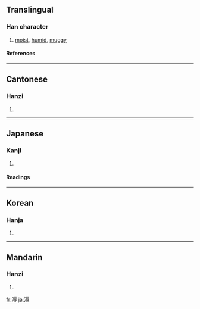 ==Translingual==
===Han character===
{{Han char|rn=85|rad=水|as=10|sn=13|four=3114<sub>3</sub>|canj=水一女戈 (EMVI)}}
# [[moist]], [[humid]], [[muggy]]
====References====
{{Han ref|kx=0641.180|dkj=17996|dj=1048.200|hdz=31696.050|uh=6EBD|ud=28349|bh=DE50|bd=56912}}

----
==Cantonese==
===Hanzi===
{{yue-hanzi|jyut=|y=yuk6}}
# {{defn|Cantonese}}

----
==Japanese==
===Kanji===
{{ja-kanji|grade=|rs=水10}}
# {{defn|Japanese}} 
====Readings====
{{ja-readings|on=[[じょく]] (joku)|kun=[[むしあつい]] (mushiatsui)}}

----
==Korean==
===Hanja===
{{ko-hanja|hangeul=욕|eumhun=|rv=yok|mr=yok|y=yok}}
# {{defn|Korean}}

----
==Mandarin==
===Hanzi===
{{cmn-hanzi|pin=[[rù]] ([[ru4]]), [[xù]] ([[xu4]])|wg=ju<sup>4</sup>, hsü<sup>4</sup>}}
# {{defn|Mandarin}}

[[fr:溽]]
[[ja:溽]]